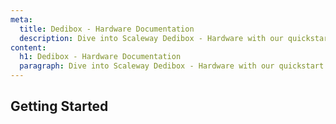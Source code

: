 ```yaml
---
meta:
  title: Dedibox - Hardware Documentation
  description: Dive into Scaleway Dedibox - Hardware with our quickstart guides, how-tos, tutorials and more.
content:
  h1: Dedibox - Hardware Documentation
  paragraph: Dive into Scaleway Dedibox - Hardware with our quickstart guides, how-tos, tutorials and more.
---
```


<ProductHeader
   productName="Dedibox - Hardware"
   productLogo="dedibox"
   description="Hardware are the physical componenents your Dedibox dedicated server is built of."
   url=""
   label=""
/>

## Getting Started

<Grid>
    <SummaryCard
        title="Concepts"
        icon="information-circle-outline"
        description="Core concepts about the hardware of our dedicated servers."
        label="View Concepts"
        url="/dedibox/hardware/concepts/"
    />
    <SummaryCard
        title="How-tos"
        icon="help-circle-outline"
        description="Check our guides about configuring the hardware of your dedicated server."
        label="View How-tos"
        url="/dedibox/hardware/how-to/"
    />
</Grid>